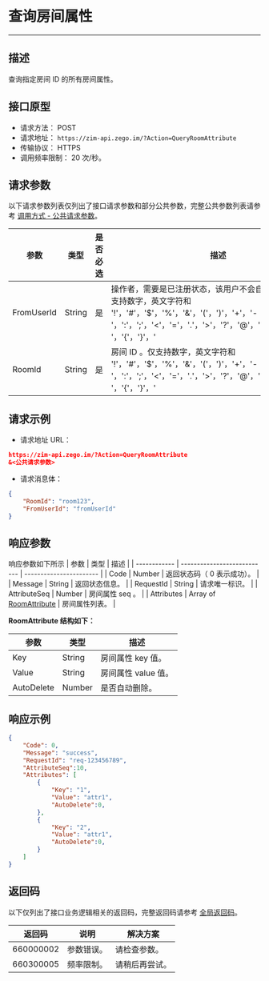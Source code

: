 # 查询房间属性
---

## 描述

查询指定房间 ID 的所有房间属性。

## 接口原型
- 请求方法： POST
- 请求地址： `https://zim-api.zego.im/?Action=QueryRoomAttribute`
- 传输协议： HTTPS
- 调用频率限制： 20 次/秒。

## 请求参数

以下请求参数列表仅列出了接口请求参数和部分公共参数，完整公共参数列表请参考 [调用方式 - 公共请求参数](../accessing-server-apis.mdx#2-公共参数)。

| 参数        | 类型   | 是否必选 | 描述                 |
|-------------|--------|----------|----------------------|
| FromUserId        | String                      | 是      | 操作者，需要是已注册状态，该用户不会自动加入房间。仅支持数字，英文字符和 '!'，'#'，'$'，'%'，'&'，'('，')'，'+'，'-'，':'，';'，'\<'，'='，'.'，'>'，'?'，'@'，'['，']'，'^'，'_'，' '，'{'，'}'，'|'，'~'。                                      |
| RoomId            | String                      | 是      | 房间 ID 。仅支持数字，英文字符和 '!'，'#'，'$'，'%'，'&'，'('，')'，'+'，'-'，':'，';'，'\<'，'='，'.'，'>'，'?'，'@'，'['，']'，'^'，'_'，' '，'{'，'}'，'|'，'~'。                                                                                 |


## 请求示例

- 请求地址 URL：

```json
https://zim-api.zego.im/?Action=QueryRoomAttribute
&<公共请求参数>
```

- 请求消息体：
```json
{
    "RoomId": "room123",
    "FromUserId": "fromUserId"   
}
```
## 响应参数
响应参数如下所示
| 参数         | 类型                        | 描述                    |
| ------------ | --------------------------- | ----------------------- |
| Code         | Number                      | 返回状态码（ 0 表示成功）。 |
| Message      | String                      | 返回状态信息。            |
| RequestId    | String                      | 请求唯一标识。            |
| AttributeSeq | Number                      | 房间属性 seq 。             |
| Attributes   | Array of [RoomAttribute](#RoomAttribute) | 房间属性列表。            |

<a id="RoomAttribute"></a>
**RoomAttribute 结构如下：**

| 参数       | 类型    | 描述             |
|------------|---------|------------------|
| Key        | String  | 房间属性 key 值。    |
| Value      | String  | 房间属性 value 值。  |
| AutoDelete | Number  | 是否自动删除。     |

## 响应示例
```json
{
    "Code": 0,
    "Message": "success",
    "RequestId": "req-123456789",
    "AttributeSeq":10,
    "Attributes": [
        {
            "Key": "1",
            "Value": "attr1",
            "AutoDelete":0,
        },
        {
            "Key": "2",
            "Value": "attr1",
            "AutoDelete":0,
        }
    ]
}
```
## 返回码

以下仅列出了接口业务逻辑相关的返回码，完整返回码请参考 [全局返回码](../return-codes.mdx)。

| 返回码      | 说明     | 解决方案       |
|------------|----------|----------------|
| 660000002  | 参数错误。 | 请检查参数。     |
| 660300005  | 频率限制。 | 请稍后再尝试。   |






